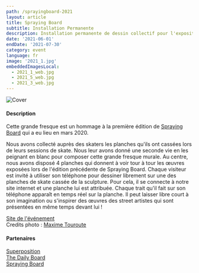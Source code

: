 ```yaml
---
path: /sprayingboard-2021
layout: article
title: Spraying Board
subtitle: Installation Permanente
description: Installation permanente de dessin collectif pour l'exposition Spraying Board à la Tour Superposition à Lyon
date: '2021-06-01'
endDate: '2021-07-30'
category: event
language: fr
image: '2021_1.jpg'
embeddedImagesLocal:
  - 2021_1_web.jpg
  - 2021_5_web.jpg
  - 2021_3_web.jpg
---
```


![Cover](2021_1.jpg)

#### Description

Cette grande fresque est un hommage à la première édition de [Spraying Board](/sprayingboard) qui a eu lieu en mars 2020.

Nous avons collecté auprès des skaters les planches qu'ils ont cassées lors de leurs sessions de skate. Nous leur avons donné une seconde vie en les peignant en blanc pour composer cette grande fresque murale. Au centre, nous avons disposé 4 planches qui donnent à voir tour à tour les œuvres exposées lors de l'édition précédente de Spraying Board.
Chaque visiteur est invité à utiliser son téléphone pour dessiner librement sur une des planches de skate cassée de la sculpture. Pour cela, il se connecte à notre site internet et une planche lui est attribuée. Chaque trait qu'il fait sur son téléphone apparaît en temps réel sur la planche. Il peut laisser libre court à son imagination ou s'inspirer des œuvres des street artistes qui sont présentées en même temps devant lui !

<ImageGrid props={props} />

[Site de l'événement](https://sprayingboard.thedailyboard.co/)  
Credits photo : [Maxime Touroute](maximetouroute.github.io)

#### Partenaires

[Superposition](//superposition-lyon.com)  
[The Daily Board](//www.thedailyboard.co)  
[Spraying Board](//www.sprayingboard.com)
